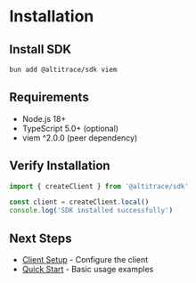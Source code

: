 # Installation

## Install SDK

```bash
bun add @altitrace/sdk viem
```

## Requirements

- Node.js 18+
- TypeScript 5.0+ (optional)
- viem ^2.0.0 (peer dependency)

## Verify Installation

```typescript
import { createClient } from '@altitrace/sdk'

const client = createClient.local()
console.log('SDK installed successfully')
```

## Next Steps

- [Client Setup](/sdk/client-setup) - Configure the client
- [Quick Start](/sdk) - Basic usage examples